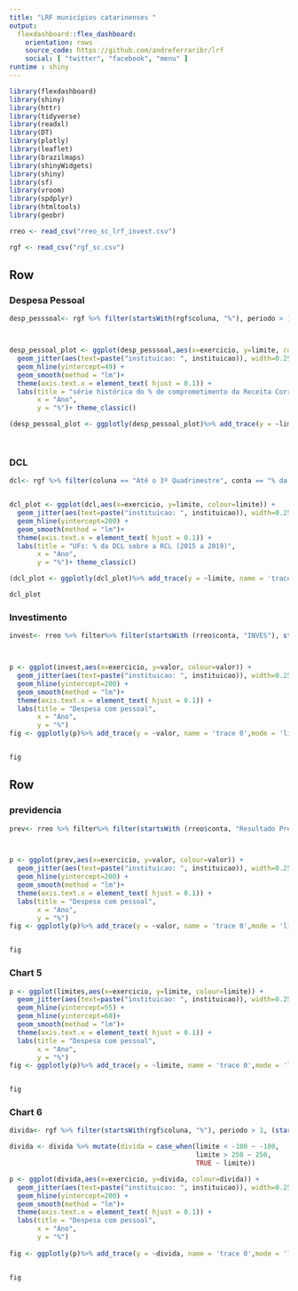 ```yaml
---
title: "LRF municípios catarinenses "
output: 
  flexdashboard::flex_dashboard:
    orientation: rows
    source_code: https://github.com/andreferraribr/lrf
    social: [ "twitter", "facebook", "menu" ]
runtime : shiny  
---
```


```r
library(flexdashboard)
library(shiny)
library(httr)
library(tidyverse)
library(readxl)
library(DT)
library(plotly)
library(leaflet)
library(brazilmaps)
library(shinyWidgets)
library(shiny)
library(sf)
library(vroom)
library(spdplyr)
library(htmltools)
library(geobr)
```

```r
rreo <- read_csv("rreo_sc_lrf_invest.csv")

rgf <- read_csv("rgf_sc.csv")
```


Row
-----------------------------------------------------------------------



### Despesa Pessoal

```r

desp_pesssoal<- rgf %>% filter(startsWith(rgf$coluna, "%"), periodo > 1,conta =="Despesa Total com Pessoal - DTP", (startsWith (rgf$instituicao, "Governo do"))) %>% group_by(instituicao, exercicio, conta, periodo, periodicidade)  %>% summarise(limite = valor)



desp_pessoal_plot <- ggplot(desp_pesssoal,aes(x=exercicio, y=limite, colour=limite)) +
  geom_jitter(aes(text=paste("instituicao: ", instituicao)), width=0.25, alpha=0.5, ) +
  geom_hline(yintercept=49) +
  geom_smooth(method = "lm")+
  theme(axis.text.x = element_text( hjust = 0.1)) +
  labs(title = "série histórica do % de comprometimento da Receita Corrente Líquida das UFs com a Despesa de Pessoal",
       x = "Ano",
       y = "%")+ theme_classic()

(desp_pessoal_plot <- ggplotly(desp_pessoal_plot)%>% add_trace(y = ~limite, name = 'trace 0',mode = 'lines'))




```



### DCL

```r
dcl<- rgf %>% filter(coluna == "Até o 3º Quadrimestre", conta == "% da DCL sobre a RCL (III/RCL)",(startsWith (rgf$instituicao, "Governo do"))) %>% group_by(instituicao, exercicio, conta, periodo, periodicidade)  %>% summarise(limite = valor)


dcl_plot <- ggplot(dcl,aes(x=exercicio, y=limite, colour=limite)) +
  geom_jitter(aes(text=paste("instituicao: ", instituicao)), width=0.25, alpha=0.5, ) +
  geom_hline(yintercept=200) +
  geom_smooth(method = "lm")+
  theme(axis.text.x = element_text( hjust = 0.1)) +
  labs(title = "UFs: % da DCL sobre a RCL (2015 a 2019)",
       x = "Ano",
       y = "%")+ theme_classic()

(dcl_plot <- ggplotly(dcl_plot)%>% add_trace(y = ~limite, name = 'trace 0',mode = 'lines'))

dcl_plot
```



### Investimento

```r
invest<- rreo %>% filter%>% filter(startsWith (rreo$conta, "INVES"), startsWith (rreo$coluna,"DESPESAS PAGAS ATÉ"), !startsWith (rreo$cod_conta,"InvestimentosIntra")) 



p <- ggplot(invest,aes(x=exercicio, y=valor, colour=valor)) +
  geom_jitter(aes(text=paste("instituicao: ", instituicao)), width=0.25, alpha=0.5, ) +
  geom_hline(yintercept=200) +
  geom_smooth(method = "lm")+
  theme(axis.text.x = element_text( hjust = 0.1)) +
  labs(title = "Despesa com pessoal",
       x = "Ano",
       y = "%")
fig <- ggplotly(p)%>% add_trace(y = ~valor, name = 'trace 0',mode = 'lines')


fig

```

Row
-----------------------------------------------------------------------

### previdencia

```r
prev<- rreo %>% filter%>% filter(startsWith (rreo$conta, "Resultado Previdenciário"), startsWith (rreo$coluna,"Até o Bimestre")) %>% group_by(instituicao, exercicio) %>% summarise(valor = sum(valor))



p <- ggplot(prev,aes(x=exercicio, y=valor, colour=valor)) +
  geom_jitter(aes(text=paste("instituicao: ", instituicao)), width=0.25, alpha=0.5, ) +
  geom_hline(yintercept=200) +
  geom_smooth(method = "lm")+
  theme(axis.text.x = element_text( hjust = 0.1)) +
  labs(title = "Despesa com pessoal",
       x = "Ano",
       y = "%")
fig <- ggplotly(p)%>% add_trace(y = ~valor, name = 'trace 0',mode = 'lines')


fig


```



### Chart 5

```r
p <- ggplot(limites,aes(x=exercicio, y=limite, colour=limite)) +
  geom_jitter(aes(text=paste("instituicao: ", instituicao)), width=0.25, alpha=0.5, ) +
  geom_hline(yintercept=55) +
  geom_hline(yintercept=60)+
  geom_smooth(method = "lm")+
  theme(axis.text.x = element_text( hjust = 0.1)) +
  labs(title = "Despesa com pessoal",
       x = "Ano",
       y = "%")
fig <- ggplotly(p)%>% add_trace(y = ~limite, name = 'trace 0',mode = 'lines')


fig
```

### Chart 6

```r
divida<- rgf %>% filter(startsWith(rgf$coluna, "%"), periodo > 1, (startsWith (rgf$conta, "Dí"))) %>% group_by(instituicao, exercicio, conta, periodo, periodicidade)  %>% summarise(limite = valor)

divida <- divida %>% mutate(divida = case_when(limite < -100 ~ -100, 
                                               limite > 250 ~ 250,
                                               TRUE ~ limite))

p <- ggplot(divida,aes(x=exercicio, y=divida, colour=divida)) +
  geom_jitter(aes(text=paste("instituicao: ", instituicao)), width=0.25, alpha=0.5, ) +
  geom_hline(yintercept=200) +
  geom_smooth(method = "lm")+
  theme(axis.text.x = element_text( hjust = 0.1)) +
  labs(title = "Despesa com pessoal",
       x = "Ano",
       y = "%")
  
fig <- ggplotly(p)%>% add_trace(y = ~divida, name = 'trace 0',mode = 'lines')


fig

```
